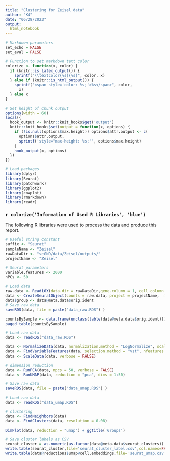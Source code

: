 ```yaml
---
title: "Clustering for Zeisel data"
author: "K4"
date: "06/28/2023"
output:
  html_notebook
---
```



```r
# Markdown parameters
set_echo = FALSE
set_eval = FALSE
```

```r
# Function to set markdown text color
colorize <- function(x, color) {
  if (knitr::is_latex_output()) {
    sprintf("\\textcolor{%s}{%s}", color, x)
  } else if (knitr::is_html_output()) {
    sprintf("<span style='color: %s;'>%s</span>", color,
      x)
  } else x
}
```


```r
# Set height of chunk output
options(width = 60)
local({
  hook_output <- knitr::knit_hooks$get('output')
  knitr::knit_hooks$set(output = function(x, options) {
    if (!is.null(options$max.height)) options$attr.output <- c(
      options$attr.output,
      sprintf('style="max-height: %s;"', options$max.height)
    )
    hook_output(x, options)
  })
})
```

```r
# Load packages
library(dplyr)
library(Seurat)
library(patchwork)
library(ggplot2)
library(cowplot)
library(rmarkdown)
library(readr)
```

<!-- Information of Used Library -->
### `r colorize('Information of Used R Libraries', 'blue')` 

The following R libraries were used to process the data and produce this report.




```r
# Useful string constant
suffix <- "Seurat"
sampleName <- "Zeisel"
rawDataDir <- "scGND/data/Zeisel/outputs/"
projectName <- "Zeisel"

# Seurat parameters
variable.features <- 2000
nPCs <- 50
```


```r
# Load data
raw.data <- Read10X(data.dir = rawDataDir,gene.column = 1, cell.column = 2, unique.features = TRUE, strip.suffix = FALSE)
data <- CreateSeuratObject(counts = raw.data, project = projectName,  min.cells = 0, min.features = 0)#, min.cells = seuratQCMinCells, min.features = seuratQCMinGenes,)
data$group <- data@meta.data$orig.ident
# Save raw data
saveRDS(data, file = paste("data_raw.RDS") )
```


```r
countsBySample <- data.frame(unclass(table(data@meta.data$orig.ident)))
paged_table(countsBySample)
```



```r
# Load raw data
data <- readRDS("data_raw.RDS")
```



```r
data <- NormalizeData(data, normalization.method = "LogNormalize", scale.factor = 10000)
data <- FindVariableFeatures(data, selection.method = "vst", nfeatures = 2000)
data <- ScaleData(data, verbose = FALSE)

# dimension reduction
data <- RunPCA(data, npcs = 50, verbose = FALSE)
data <- RunUMAP(data, reduction = "pca", dims = 1:50)

# Save raw data
saveRDS(data, file = paste("data_umap.RDS") )
```

```r
# Load raw data
data <- readRDS("data_umap.RDS")
```



```r
# clustering
data <- FindNeighbors(data)
data <- FindClusters(data, resolution = 0.08)
```


```r
DimPlot(data, reduction = "umap") + ggtitle('Groups')
```



```r
# Save cluster labels as CSV
seurat_cluster = as.numeric(as.factor(data@meta.data$seurat_clusters))
write.table(seurat_cluster,file='seurat_cluster_label.csv',col.names=FALSE, row.names = FALSE)
write.table(data@reductions$umap@cell.embeddings,file='seurat_umap.csv',col.names=FALSE, row.names = FALSE)

```


